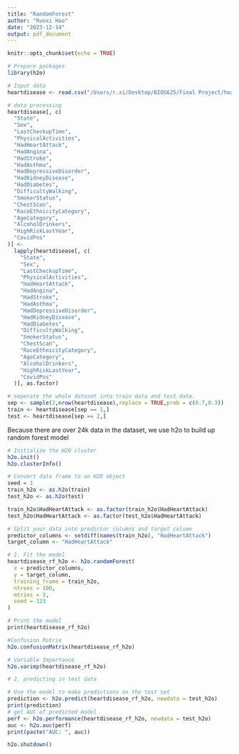 ```yaml
---
title: "RandomForest"
author: "Ruoxi Hao"
date: "2023-12-14"
output: pdf_document
---
```

```r
knitr::opts_chunk$set(echo = TRUE)
```

```r
# Prepare packages
library(h2o)
```

```r
# Input data
heartdisease <- read.csv("/Users/r.xi/Desktop/BIOS625/Final Project/heartdisease_cleaned_data.csv", header = T)

# data processing
heartdisease[, c(
  "State",
  "Sex",
  "LastCheckupTime",
  "PhysicalActivities",
  "HadHeartAttack",
  "HadAngina",
  "HadStroke",
  "HadAsthma",
  "HadDepressiveDisorder",
  "HadKidneyDisease",
  "HadDiabetes",
  "DifficultyWalking",
  "SmokerStatus",
  "ChestScan",
  "RaceEthnicityCategory",
  "AgeCategory",
  "AlcoholDrinkers",
  "HighRiskLastYear",
  "CovidPos"
)] <-
  lapply(heartdisease[, c(
    "State",
    "Sex",
    "LastCheckupTime",
    "PhysicalActivities",
    "HadHeartAttack",
    "HadAngina",
    "HadStroke",
    "HadAsthma",
    "HadDepressiveDisorder",
    "HadKidneyDisease",
    "HadDiabetes",
    "DifficultyWalking",
    "SmokerStatus",
    "ChestScan",
    "RaceEthnicityCategory",
    "AgeCategory",
    "AlcoholDrinkers",
    "HighRiskLastYear",
    "CovidPos"
  )], as.factor)

```

```r

# seperate the whole dataset into train data and test data.
sep <- sample(2,nrow(heartdisease),replace = TRUE,prob = c(0.7,0.3))
train <- heartdisease[sep == 1,]
test <- heartdisease[sep == 2,]
```

Because there are over 24k data in the dataset, we use h2o to build up random forest model

```r
# Initialize the H2O cluster
h2o.init()
h2o.clusterInfo()

# Convert data frame to an H2O object
seed = 1
train_h2o <- as.h2o(train)
test_h2o <- as.h2o(test)

train_h2o$HadHeartAttack <- as.factor(train_h2o$HadHeartAttack)
test_h2o$HadHeartAttack <- as.factor(test_h2o$HadHeartAttack)

# Split your data into predictor columns and target column
predictor_columns <- setdiff(names(train_h2o), "HadHeartAttack")
target_column <- "HadHeartAttack"

# 1. Fit the model
heartdisease_rf_h2o <- h2o.randomForest(
  x = predictor_columns,
  y = target_column,
  training_frame = train_h2o,
  ntrees = 100,
  mtries = 3, 
  seed = 123
)

# Print the model
print(heartdisease_rf_h2o)

#Confusion Matrix
h2o.confusionMatrix(heartdisease_rf_h2o)

# Variable Importance
h2o.varimp(heartdisease_rf_h2o)

# 2. predicting in test data

# Use the model to make predictions on the test set
prediction <- h2o.predict(heartdisease_rf_h2o, newdata = test_h2o)
print(prediction)
# get AUC of predicted model
perf <- h2o.performance(heartdisease_rf_h2o, newdata = test_h2o)
auc <- h2o.auc(perf)
print(paste("AUC: ", auc))

h2o.shutdown()


```